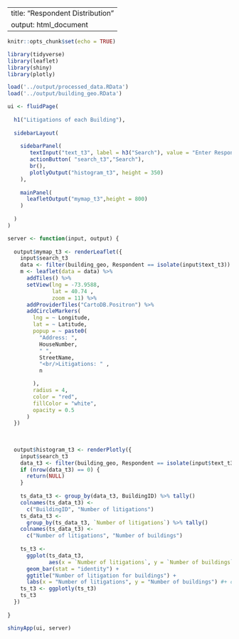 
---
title: "Respondent Distribution"
output: html_document
---

```r
knitr::opts_chunk$set(echo = TRUE)
```



```r
library(tidyverse)
library(leaflet)
library(shiny)
library(plotly)

load('../output/processed_data.RData')
load('../output/building_geo.RData')
```



```r
ui <- fluidPage(
  
  h1("Litigations of each Building"),
  
  sidebarLayout(
    
    sidebarPanel(
       textInput("text_t3", label = h3("Search"), value = "Enter Respondent"),
       actionButton( "search_t3","Search"),
       br(),
       plotlyOutput("histogram_t3", height = 350)
    ),
    
    mainPanel(
      leafletOutput("mymap_t3",height = 800)
    )
    
  )
)
```


```r
server <- function(input, output) {
  
  output$mymap_t3 <- renderLeaflet({
    input$search_t3
    data <- filter(building_geo, Respondent == isolate(input$text_t3))
    m <- leaflet(data = data) %>%
      addTiles() %>%
      setView(lng = -73.9588,
              lat = 40.74 ,
              zoom = 11) %>%
      addProviderTiles("CartoDB.Positron") %>%
      addCircleMarkers(
        lng = ~ Longitude,
        lat = ~ Latitude,
        popup = ~ paste0(
          "Address: ",
          HouseNumber,
          " ",
          StreetName,
          "<br/>Litigations: " ,
          n

        ),
        radius = 4,
        color = "red",
        fillColor = "white",
        opacity = 0.5
      )
  })
  
  
  
  output$histogram_t3 <- renderPlotly({
    input$search_t3
    data_t3 <- filter(building_geo, Respondent == isolate(input$text_t3))
    if (nrow(data_t3) == 0) {
      return(NULL)
    }
    
    ts_data_t3 <- group_by(data_t3, BuildingID) %>% tally()
    colnames(ts_data_t3) <-
      c("BuildingID", "Number of litigations")
    ts_data_t3 <-
      group_by(ts_data_t3, `Number of litigations`) %>% tally()
    colnames(ts_data_t3) <-
      c("Number of litigations", "Number of buildings")
    
    ts_t3 <-
      ggplot(ts_data_t3,
             aes(x = `Number of litigations`, y = `Number of buildings`)) +
      geom_bar(stat = "identity") +
      ggtitle("Number of litigation for buildings") +
      labs(x = "Number of litigations", y = "Number of buildings") #+ coord_flip()
    ts_t3 <- ggplotly(ts_t3)
    ts_t3
  })
  
}

shinyApp(ui, server)

```
